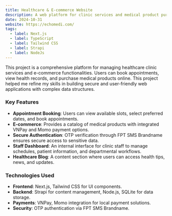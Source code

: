 ```yaml
---
title: Healthcare & E-commerce Website
description: A web platform for clinic services and medical product purchases, built with Next.js, Tailwind CSS, Strapi, and SQLite.
date: 2024-10-31
website: https://echomedi.com/
tags:
  - label: Next.js
  - label: TypeScript
  - label: Tailwind CSS
  - label: Strapi
  - label: NodeJs
---
```


This project is a comprehensive platform for managing healthcare clinic services and e-commerce functionalities. Users can book appointments, view health records, and purchase medical products online. This project helped me refine my skills in building secure and user-friendly web applications with complex data structures.

### Key Features
- **Appointment Booking**: Users can view available slots, select preferred dates, and book appointments.
- **E-commerce**: Provides a catalog of medical products with integrated VNPay and Momo payment options.
- **Secure Authentication**: OTP verification through FPT SMS Brandname ensures secure access to sensitive data.
- **Staff Dashboard**: An internal interface for clinic staff to manage schedules, patient information, and departmental workflows.
- **Healthcare Blog**: A content section where users can access health tips, news, and updates.

### Technologies Used
- **Frontend**: Next.js, Tailwind CSS for UI components.
- **Backend**: Strapi for content management, Node.js, SQLite for data storage.
- **Payments**: VNPay, Momo integration for local payment solutions.
- **Security**: OTP authentication via FPT SMS Brandname.

